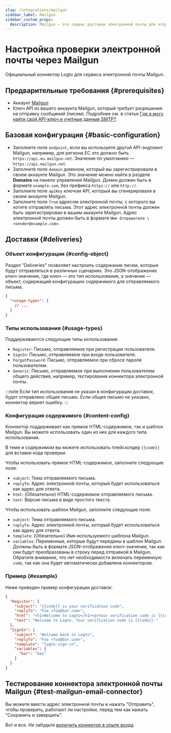 ```yaml
---
slug: /integrations/mailgun
sidebar_label: Mailgun
sidebar_custom_props:
  description: Mailgun — это сервис доставки электронной почты для отправки, получения и отслеживания писем.
---
```



# Настройка проверки электронной почты через Mailgun

Официальный коннектор Logto для сервиса электронной почты Mailgun.

<GuideTip />

## Предварительные требования \{#prerequisites}

- Аккаунт [Mailgun](https://www.mailgun.com/)
- Ключ API из вашего аккаунта Mailgun, который требует разрешения на отправку сообщений (писем). Подробнее см. в статье [Где я могу найти свой API-ключ и учетные данные SMTP?](https://help.mailgun.com/hc/en-us/articles/203380100-Where-Can-I-Find-My-API-Key-and-SMTP-Credentials-).

## Базовая конфигурация \{#basic-configuration}

- Заполните поле `endpoint`, если вы используете другой API-эндпоинт Mailgun, например, для региона ЕС это должно быть `https://api.eu.mailgun.net`. Значение по умолчанию — `https://api.mailgun.net`.
- Заполните поле `domain` доменом, который вы зарегистрировали в своем аккаунте Mailgun. Это значение можно найти в разделе **Domains** на панели управления Mailgun. Домен должен быть в формате `example.com`, без префикса `https://` или `http://`.
- Заполните поле `apiKey` ключом API, который вы сгенерировали в своем аккаунте Mailgun.
- Заполните поле `from` адресом электронной почты, с которого вы хотите отправлять письма. Этот адрес электронной почты должен быть зарегистрирован в вашем аккаунте Mailgun. Адрес электронной почты должен быть в формате `Имя Отправителя \<sender@example.com>`.

## Доставки \{#deliveries}

### Объект конфигурации \{#config-object}

Раздел "Deliveries" позволяет настроить содержание писем, которые будут отправляться в различных сценариях. Это JSON-отображение ключ-значение, где ключ — это тип использования, а значение — объект, содержащий конфигурацию содержимого для отправляемого письма.

```json
{
  "<usage-type>": {
    // ...
  }
}
```

### Типы использования \{#usage-types}

Поддерживаются следующие типы использования:

- `Register`: Письмо, отправляемое при регистрации пользователя.
- `SignIn`: Письмо, отправляемое при входе пользователя.
- `ForgotPassword`: Письмо, отправляемое при сбросе пароля пользователем.
- `Generic`: Письмо, отправляемое при выполнении пользователем общего действия, например, тестирования коннектора электронной почты.

:::note
Если тип использования не указан в конфигурации доставок, будет отправлено общее письмо. Если общее письмо не указано, коннектор вернет ошибку.
:::

### Конфигурация содержимого \{#content-config}

Коннектор поддерживает как прямое HTML-содержимое, так и шаблон Mailgun. Вы можете использовать один из них для каждого типа использования.

В теме и содержимом вы можете использовать плейсхолдер `{{code}}` для вставки кода проверки.

Чтобы использовать прямое HTML-содержимое, заполните следующие поля:

- `subject`: Тема отправляемого письма.
- `replyTo`: Адрес электронной почты, который будет использоваться как адрес для ответа.
- `html`: (Обязательно) HTML-содержимое отправляемого письма.
- `text`: Версия письма в виде простого текста.

Чтобы использовать шаблон Mailgun, заполните следующие поля:

- `subject`: Тема отправляемого письма.
- `replyTo`: Адрес электронной почты, который будет использоваться как адрес для ответа.
- `template`: (Обязательно) Имя используемого шаблона Mailgun.
- `variables`: Переменные, которые будут переданы в шаблон Mailgun. Должны быть в формате JSON-отображения ключ-значение, так как они будут преобразованы в строку перед отправкой в Mailgun. Обратите внимание, что нет необходимости включать переменную `code`, так как она будет автоматически добавлена коннектором.

### Пример \{#example}

Ниже приведен пример конфигурации доставок:

```json
{
  "Register": {
    "subject": "{{code}} is your verification code",
    "replyTo": "Foo <foo@bar.com>",
    "html": "<h1>Welcome to Logto</h1><p>Your verification code is {{code}}.</p>",
    "text": "Welcome to Logto. Your verification code is {{code}}."
  },
  "SignIn": {
    "subject": "Welcome back to Logto",
    "replyTo": "Foo <foo@bar.com>",
    "template": "logto-sign-in",
    "variables": {
      "bar": "baz"
    }
  }
}
```

## Тестирование коннектора электронной почты Mailgun \{#test-mailgun-email-connector}

Вы можете ввести адрес электронной почты и нажать "Отправить", чтобы проверить, работают ли настройки, перед тем как нажать "Сохранить и завершить".

Вот и все. Не забудьте [включить коннектор в опыте входа](/connectors/email-connectors/#enable-email-sign-up-or-sign-in).

